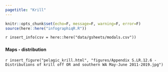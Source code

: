 ```yaml
---
pagetitle: "Krill"
---
```


```r
knitr::opts_chunk$set(echo=F, message=F, warning=F, error=F)
source(here::here("infographiqR.R"))
```

`r insert_info(csv = here::here("data/gsheets/modals.csv"))`


### {.tabset}

#### Maps - distribution

`r insert_figure("pelagic_krill.html", "figures/Appendix S.LR.12.6 - Distributions of krill off OR and southern WA May-June 2011-2019.jpg")`
